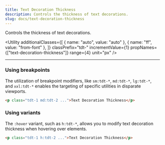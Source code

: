 ```yaml
---
title: Text Decoration Thickness
description: Controls the thickness of text decorations.
slug: docs/text-decoration-thickness
---
```


Controls the thickness of text decorations.

<Utility
  additionalClasses={[
    { name: "auto", value: "auto" },
    { name: "ff", value: "from-font" },
  ]}
  classPrefix="tdt-"
  incrementValue={1}
  propNames={["text-decoration-thickness"]}
  range={4}
  unit="px"
/>

---

### Using breakpoints

The utilization of breakpoint modifiers, like `sm:tdt-*`, `md:tdt-*`, `lg:tdt-*`, and `xxl:tdt-*` enables the targeting of specific utilities in disparate viewports.

```html "md:tdt-2"
<p class="tdt-1 md:tdt-2 ...">Text Decoration Thickness</p>
```

### Using variants

The `:hover` variant, such as `h:tdt-*`, allows you to modify text decoration thickness when hovering over elements.

```html "h:tdt-2"
<p class="tdt-1 h:tdt-2 ...">Text Decoration Thickness</p>
```
